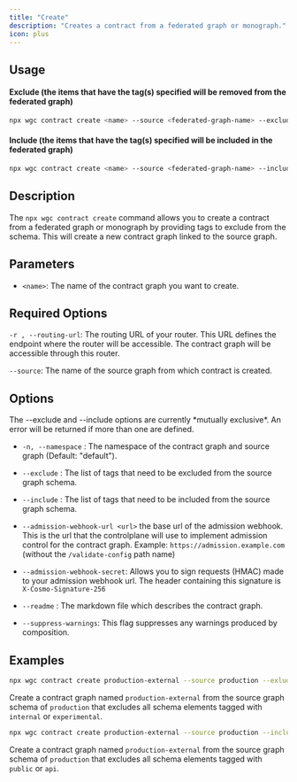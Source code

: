 ---
title: "Create"
description: "Creates a contract from a federated graph or monograph."
icon: plus
---

## Usage

#### Exclude (the items that have the tag(s) specified will be removed from the federated graph)

```bash
npx wgc contract create <name> --source <federated-graph-name> --exclude internal -r <routing-url>
```

#### Include (the items that have the tag(s) specified will be included in the federated graph)

```bash
npx wgc contract create <name> --source <federated-graph-name> --include public -r <routing-url>
```

## Description

The `npx wgc contract create` command allows you to create a contract from a federated graph or monograph by providing tags to exclude from the schema. This will create a new contract graph linked to the source graph.

## Parameters

* `<name>`: The name of the contract graph you want to create.

## Required Options

`-r , --routing-url`: The routing URL of your router. This URL defines the endpoint where the router will be accessible. The contract graph will be accessible through this router.

`--source`: The name of the source graph from which contract is created.

## Options

<Note>
  The --exclude and --include options are currently *mutually exclusive*. An error will be returned if more than one are defined.
</Note>

* `-n, --namespace` : The namespace of the contract graph and source graph (Default: "default").

* `--exclude` : The list of tags that need to be excluded from the source graph schema.

* `--include` : The list of tags that need to be included from the source graph schema.

* `--admission-webhook-url <url>` the base url of the admission webhook. This is the url that the controlplane will use to implement admission control for the contract graph. Example: `https://admission.example.com` (without the `/validate-config` path name)

* `--admission-webhook-secret`: Allows you to sign requests (HMAC) made to your admission webhook url. The header containing this signature is `X-Cosmo-Signature-256`

* `--readme` : The markdown file which describes the contract graph.

* `--suppress-warnings`: This flag suppresses any warnings produced by composition.

## Examples

```bash
npx wgc contract create production-external --source production --exlude internal,experimental -r http://router.example.com/graphql
```

Create a contract graph named `production-external` from the source graph schema of `production` that excludes all schema elements tagged with `internal` or `experimental`.

```bash
npx wgc contract create production-external --source production --include public,api -r http://router.example.com/graphql
```

Create a contract graph named `production-external` from the source graph schema of `production` that excludes all schema elements tagged with `public` or `api`.

